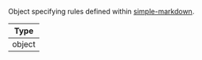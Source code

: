 Object specifying rules defined within [simple-markdown](https://github.com/Khan/simple-markdown#adding-a-simple-extension
).

| Type |
| - |
| object |
